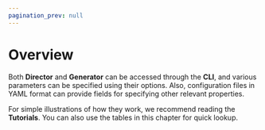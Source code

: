 ```yaml
---
pagination_prev: null
---
```


# Overview

Both **Director** and **Generator** can be accessed through the **CLI**, and various parameters can be specified using their options. Also, configuration files in YAML format can provide fields for specifying other relevant properties.

For simple illustrations of how they work, we recommend reading the **Tutorials**. You can also use the tables in this chapter for quick lookup.

